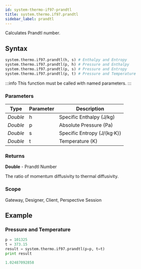 ```yaml
---
id: system-thermo-if97-prandtl
title: system.thermo.if97.prandtl
sidebar_label: prandtl
---
```


Calculates Prandtl number.

## Syntax

```python
system.thermo.if97.prandtl(h, s) # Enthalpy and Entropy
system.thermo.if97.prandtl(p, h) # Pressure and Enthalpy
system.thermo.if97.prandtl(p, s) # Pressure and Entropy
system.thermo.if97.prandtl(p, t) # Pressure and Temperature
```

:::info
This function must be called with named parameters.
:::

### Parameters

<APITable>

| Type     | Parameter | Description                     |
| -------- | --------- | ------------------------------- |
| _Double_ | h         | Specific Enthalpy (J/kg)        |
| _Double_ | p         | Absolute Pressure (Pa)          |
| _Double_ | s         | Specific Entropy (J/(kg·K))     |
| _Double_ | t         | Temperature (K)                |

</APITable>

### Returns
__Double__ - Prandtl Number

The ratio of momentum diffusivity to thermal diffusivity.

### Scope
Gateway, Designer, Client, Perspective Session

## Example

### Pressure and Temperature
```python
p = 101325
t = 373.15
result = system.thermo.if97.prandtl(p=p, t=t)
print result
```

```python title="Result"
1.02487092858
```